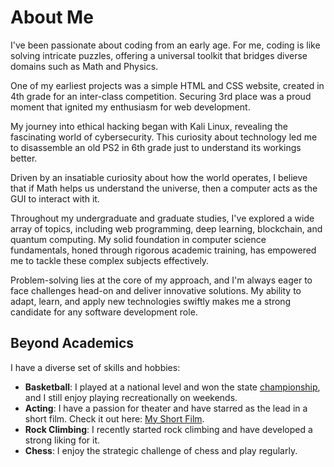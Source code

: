 # About Me

I've been passionate about coding from an early age. For me, coding is like solving intricate puzzles, offering a universal toolkit that bridges diverse domains such as Math and Physics.

One of my earliest projects was a simple HTML and CSS website, created in 4th grade for an inter-class competition. Securing 3rd place was a proud moment that ignited my enthusiasm for web development.

My journey into ethical hacking began with Kali Linux, revealing the fascinating world of cybersecurity. This curiosity about technology led me to disassemble an old PS2 in 6th grade just to understand its workings better.

Driven by an insatiable curiosity about how the world operates, I believe that if Math helps us understand the universe, then a computer acts as the GUI to interact with it.

Throughout my undergraduate and graduate studies, I've explored a wide array of topics, including web programming, deep learning, blockchain, and quantum computing. My solid foundation in computer science fundamentals, honed through rigorous academic training, has empowered me to tackle these complex subjects effectively.

Problem-solving lies at the core of my approach, and I'm always eager to face challenges head-on and deliver innovative solutions. My ability to adapt, learn, and apply new technologies swiftly makes me a strong candidate for any software development role.

## Beyond Academics

I have a diverse set of skills and hobbies:

- **Basketball**: I played at a national level and won the state [championship](https://www.deccanchronicle.com/sports/in-other-news/081116/oakridge-international-school-boys-champs.html), and I still enjoy playing recreationally on weekends.
- **Acting**: I have a passion for theater and have starred as the lead in a short film. Check it out here: [My Short Film](https://www.youtube.com/watch?v=RvnogCMRnDM&t=314s).
- **Rock Climbing**: I recently started rock climbing and have developed a strong liking for it.
- **Chess**: I enjoy the strategic challenge of chess and play regularly.

</div>
